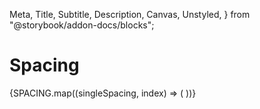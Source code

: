   Meta,
  Title,
  Subtitle,
  Description,
  Canvas,
  Unstyled,
} from "@storybook/addon-docs/blocks";



<Meta title="System/Spacing" />

# Spacing

<Unstyled>
  <Heading headings={HEADINGS} />
  {SPACING.map((singleSpacing, index) => (
    <Row key={singleSpacing} sizeId={index + 1} size={singleSpacing} />
  ))}
</Unstyled>
